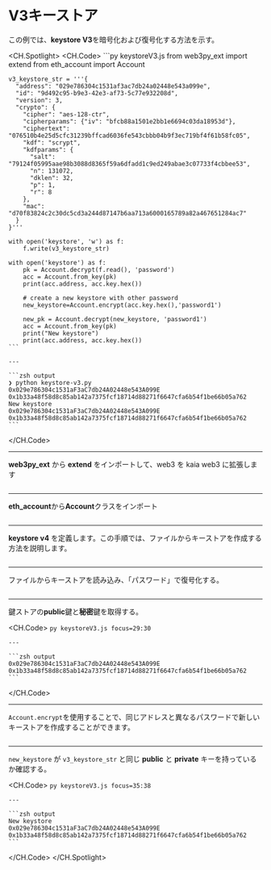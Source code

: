 # V3キーストア

この例では、**keystore V3**を暗号化および復号化する方法を示す。

<CH.Spotlight>
  <CH.Code>
    ```py keystoreV3.js
    from web3py_ext import extend
    from eth_account import Account

    v3_keystore_str = '''{
      "address": "029e786304c1531af3ac7db24a02448e543a099e",
      "id": "9d492c95-b9e3-42e3-af73-5c77e932208d",
      "version": 3,
      "crypto": {
        "cipher": "aes-128-ctr",
        "cipherparams": {"iv": "bfcb88a1501e2bb1e6694c03da18953d"},
        "ciphertext": "076510b4e25d5cfc31239bffcad6036fe543cbbb04b9f3ec719bf4f61b58fc05",
        "kdf": "scrypt",
        "kdfparams": {
          "salt": "79124f05995aae98b3088d8365f59a6dfadd1c9ed249abae3c07733f4cbbee53",
          "n": 131072,
          "dklen": 32,
          "p": 1,
          "r": 8
        },
        "mac": "d70f83824c2c30dc5cd3a244d87147b6aa713a6000165789a82a467651284ac7"
      }
    }'''

    with open('keystore', 'w') as f:
        f.write(v3_keystore_str)

    with open('keystore') as f:
        pk = Account.decrypt(f.read(), 'password')
        acc = Account.from_key(pk)
        print(acc.address, acc.key.hex())
        
        # create a new keystore with other password
        new_keystore=Account.encrypt(acc.key.hex(),'password1')

        new_pk = Account.decrypt(new_keystore, 'password1')
        acc = Account.from_key(pk)
        print("New keystore")
        print(acc.address, acc.key.hex())
    ```

    ---

    ```zsh output
    ❯ python keystore-v3.py
    0x029e786304c1531aF3aC7db24A02448e543A099E 0x1b33a48f58d8c85ab142a7375fcf18714d88271f6647cfa6b54f1be66b05a762
    New keystore
    0x029e786304c1531aF3aC7db24A02448e543A099E 0x1b33a48f58d8c85ab142a7375fcf18714d88271f6647cfa6b54f1be66b05a762
    ```
  </CH.Code>

  ---

  **web3py_ext** から **extend** をインポートして、web3 を kaia web3 に拡張します

  ```py keystoreV3.js focus=1
  ```

  ---

  **eth_account**から**Account**クラスをインポート

  ```py keystoreV3.js focus=2
  ```

  ---

  **keystore v4** を定義します。この手順では、ファイルからキーストアを作成する方法を説明します。

  ```py keystoreV3.js focus=4:25
  ```

  ---

  ファイルからキーストアを読み込み、「パスワード」で復号化する。

  ```py keystoreV3.js focus=27:28
  ```

  ---

  鍵ストアの**public**鍵と**秘密**鍵を取得する。

  <CH.Code>
    ```py keystoreV3.js focus=29:30
    ```

    ---

    ```zsh output
    0x029e786304c1531aF3aC7db24A02448e543A099E 0x1b33a48f58d8c85ab142a7375fcf18714d88271f6647cfa6b54f1be66b05a762
    ```
  </CH.Code>

  ---

  `Account.encrypt`を使用することで、同じアドレスと異なるパスワードで新しいキーストアを作成することができます。

  ```py keystoreV3.js focus=32:33
  ```

  ---

  `new_keystore` が `v3_keystore_str` と同じ **public** と **private** キーを持っているか確認する。

  <CH.Code>
    ```py keystoreV3.js focus=35:38
    ```

    ---

    ```zsh output
    New keystore
    0x029e786304c1531aF3aC7db24A02448e543A099E 0x1b33a48f58d8c85ab142a7375fcf18714d88271f6647cfa6b54f1be66b05a762
    ```
  </CH.Code>
</CH.Spotlight>
